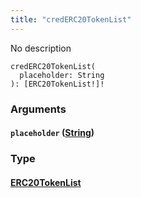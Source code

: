 ```yaml
---
title: "credERC20TokenList"
---
```


No description

```
credERC20TokenList(
  placeholder: String
): [ERC20TokenList!]!

```

### Arguments[](#arguments "Direct link to heading")

#### `placeholder` ([String](/developer/graphql-api/references/scalars/string))[](#placeholder-string "Direct link to heading")

### Type[](#type "Direct link to heading")

#### [ERC20TokenList](/developer/graphql-api/references/objects/erc20-token-list)[](#erc20tokenlist "Direct link to heading")